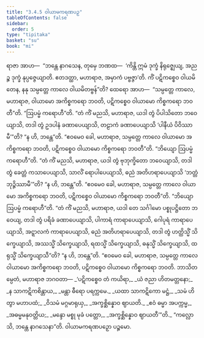 ```yaml
---
title: "3.4.5 ဝါယာမကရဏပဉှ"
tableOfContents: false
sidebar:
  order: 5
type: "tipitaka"
basket: "su"
book: "mi"
---
```



<DynamicBreadcrumb />

<Division number="67" book="mi" e="ch" v="28">

<Paragraph number="331" book="mi">
ရာဇာ အာဟ—  “ဘန္တေ နာဂသေန, တုမှေ ဘဏထ—  ‘ကိန္တိ ဣမံ ဒုက္ခံ နိရုဇ္ဈေယျ, အညဉ္စ ဒုက္ခံ နုပ္ပဇ္ဇေယျာတိ. ဧတဒတ္ထာ, မဟာရာဇ, အမှာကံ ပဗ္ဗဇ္ဇာ’တိ. ကိံ ပဋိကစ္စေဝ ဝါယမိတေန, နနု သမ္ပတ္တေ ကာလေ ဝါယမိတဗ္ဗန်”တိ? ထေရော အာဟ—  “သမ္ပတ္တေ ကာလေ, မဟာရာဇ, ဝါယာမော အကိစ္စကရော ဘဝတိ, ပဋိကစ္စေဝ ဝါယာမော ကိစ္စကရော ဘဝတီ”တိ.
</Paragraph>

<Paragraph number="332" book="mi">
“ဩပမ္မံ ကရောဟီ”တိ. “တံ ကိံ မညသိ, မဟာရာဇ, ယဒါ တွံ ပိပါသိတော ဘဝေယျာသိ, တဒါ တွံ ဥဒပါနံ ခဏာပေယျာသိ, တဠာကံ ခဏာပေယျာသိ ‘ပါနီယံ ပိဝိဿာမီ’”တိ? “န ဟိ, ဘန္တေ”တိ. “ဧဝမေဝ ခေါ, မဟာရာဇ, သမ္ပတ္တေ ကာလေ ဝါယာမော အကိစ္စကရော ဘဝတိ, ပဋိကစ္စေဝ ဝါယာမော ကိစ္စကရော ဘဝတီ”တိ.
</Paragraph>

<Paragraph number="333" book="mi">
“ဘိယျော ဩပမ္မံ ကရောဟီ”တိ. “တံ ကိံ မညသိ, မဟာရာဇ, ယဒါ တွံ ဗုဘုက္ခိတော ဘဝေယျာသိ, တဒါ တွံ ခေတ္တံ ကသာပေယျာသိ, သာလိံ ရောပါပေယျာသိ, ဓညံ အတိဟရာပေယျာသိ ‘ဘတ္တံ ဘုဉ္ဇိဿာမီ’”တိ? “န ဟိ, ဘန္တေ”တိ. “ဧဝမေဝ ခေါ, မဟာရာဇ, သမ္ပတ္တေ ကာလေ ဝါယာမော အကိစ္စကရော ဘဝတိ, ပဋိကစ္စေဝ ဝါယာမော ကိစ္စကရော ဘဝတီ”တိ.
</Paragraph>

<Paragraph number="334" book="mi">
“ဘိယျော ဩပမ္မံ ကရောဟီ”တိ. “တံ ကိံ မညသိ, မဟာရာဇ, ယဒါ တေ သင်္ဂါမော ပစ္စုပဋ္ဌိတော ဘဝေယျ, တဒါ တွံ ပရိခံ ခဏာပေယျာသိ, ပါကာရံ ကာရာပေယျာသိ, ဂေါပုရံ ကာရာပေယျာသိ, အဋ္ဋာလကံ ကာရာပေယျာသိ, ဓညံ အတိဟရာပေယျာသိ, တဒါ တွံ ဟတ္ထိသ္မိံ သိက္ခေယျာသိ, အဿသ္မိံ သိက္ခေယျာသိ, ရထသ္မိံ သိက္ခေယျာသိ, ဓနုသ္မိံ သိက္ခေယျာသိ, ထရုသ္မိံ သိက္ခေယျာသီ”တိ? “န ဟိ, ဘန္တေ”တိ. “ဧဝမေဝ ခေါ, မဟာရာဇ, သမ္ပတ္တေ ကာလေ ဝါယာမော အကိစ္စကရော ဘဝတိ, ပဋိကစ္စေဝ ဝါယာမော ကိစ္စကရော ဘဝတိ. ဘာသိတမ္ပေတံ, မဟာရာဇ ဘဂဝတာ—
</Paragraph>

<Paragraph number="335" type="verses" book="mi">
_‘ပဋိကစ္စေဝ တံ ကယိရာ,_  
_ယံ ဇညာ ဟိတမတ္တနော;_  
_န သာကဋိကစိန္တာယ,_  
_မန္တာ ဓီရော ပရက္ကမေ._  

</Paragraph>

<Paragraph number="336" type="verses" book="mi">
_ယထာ သာကဋိကော မဋ္ဌံ,_  
_သမံ ဟိတွာ မဟာပထံ;_  
_ဝိသမံ မဂ္ဂမာရုယှ,_  
_အက္ခစ္ဆိန္နောဝ ဈာယတိ._  

</Paragraph>

<Paragraph number="337" type="verses" book="mi">
_ဧဝံ ဓမ္မာ အပက္ကမ္မ,_  
_အဓမ္မမနုဝတ္တိယ;_  
_မန္ဒော မစ္စု မုခံ ပတ္တော,_  
_အက္ခစ္ဆိန္နောဝ ဈာယတီ’”တိ._  

</Paragraph>

<Paragraph number="338" book="mi">
“ကလ္လောသိ, ဘန္တေ နာဂသေနာ”တိ.

</Paragraph>
</Division>

<Paragraph number="339" type="center" book="mi">
ဝါယာမကရဏပဉှော ပဉ္စမော.
</Paragraph>